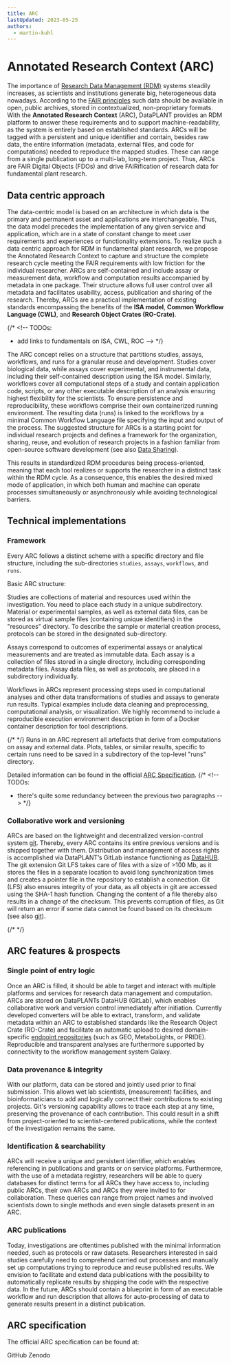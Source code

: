 ```yaml
---
title: ARC
lastUpdated: 2023-05-25
authors:
  - martin-kuhl
---
```


# Annotated Research Context (ARC)

The importance of [Research Data Management (RDM)](/fundamentals/research-data-management) systems steadily increases, as scientists and institutions generate big, heterogeneous data nowadays. According to the [FAIR principles](fundamentals/fair-data-principles) such data should be available in open, public archives, stored in contextualized, non-proprietary formats. With the **Annotated Research Context** (ARC), DataPLANT provides an RDM platform to answer these requirements and to support machine-readability, as the system is entirely based on established standards. ARCs will be tagged with a persistent and unique identifier and contain, besides raw data, the entire information (metadata, external files, and code for computations) needed to reproduce the mapped studies. These can range from a single publication up to a multi-lab, long-term project. Thus, ARCs are FAIR Digital Objects (FDOs) and drive FAIRification of research data for fundamental plant research.

## Data centric approach

The data-centric model is based on an architecture in which data is the primary and permanent asset and applications are interchangeable. Thus, the data model precedes the implementation of any given service and application, which are in a state of constant change to meet user requirements and experiences or functionality extensions.
To realize such a data centric approach for RDM in fundamental plant research, we propose the Annotated Research Context to capture and structure the complete research cycle meeting the FAIR requirements with low friction for the individual researcher. ARCs are self-contained and include assay or measurement data, workflow and computation results accompanied by metadata in one package. Their structure allows full user control over all metadata and facilitates usability, access, publication and sharing of the research. Thereby, ARCs are a practical implementation of existing standards encompassing the benefits of the **ISA model**, **Common Workflow Language (CWL)**, and **Research Object Crates (RO-Crate)**.

{/* <!-- TODOs:
- add links to fundamentals on ISA, CWL, ROC
 --> */}

The ARC concept relies on a structure that partitions studies, assays, workflows, and runs for a granular reuse and development. Studies cover biological data, while assays cover experimental, and instrumental data, including their self-contained description using the ISA model. Similarly, workflows cover all computational steps of a study and contain application code, scripts, or any other executable description of an analysis ensuring highest flexibility for the scientists. To ensure persistence and reproducibility, these workflows comprise their own containerized running environment. The resulting data (runs) is linked to the workflows by a minimal Common Workflow Language file specifying the input and output of the process. The suggested structure for ARCs is a starting point for individual research projects and defines a framework for the organization, sharing, reuse, and evolution of research projects in a fashion familiar from open-source software development (see also [Data Sharing](/fundamentals/data-sharing/)).

This results in standardized RDM procedures being process-oriented, meaning that each tool realizes or supports the researcher in a distinct task within the RDM cycle. As a consequence, this enables the desired mixed mode of application, in which both human and machine can operate processes simultaneously or asynchronously while avoiding technological barriers.

## Technical implementations

### Framework

Every ARC follows a distinct scheme with a specific directory and file structure, including the sub-directories `studies`, `assays`, `workflows`, and `runs`.

Basic ARC structure:


<BaseARC /> 

Studies are collections of material and resources used within the investigation. You need to place each study in a unique subdirectory. Material or experimental samples, as well as external data files, can be stored as virtual sample files (containing unique identifiers) in the "resources" directory. To describe the sample or material creation process, protocols can be stored in the designated sub-directory.

Assays correspond to outcomes of experimental assays or analytical measurements and are treated as immutable data. Each assay is a collection of files stored in a single directory, including corresponding metadata files. Assay data files, as well as protocols, are placed in a subdirectory individually.

Workflows in ARCs represent processing steps used in computational analyses and other data transformations of studies and assays to generate run results. Typical examples include data cleaning and preprocessing, computational analysis, or visualization.
We highly recommend to include a reproducible execution environment description in form of a Docker container description for tool descriptions.

{/* <!-- TODOs: add link to Docker --> */}
Runs in an ARC represent all artefacts that derive from computations on assay and external data. Plots, tables, or similar results, specific to certain runs need to be saved in a subdirectory of the top-level "runs" directory.

Detailed information can be found in the official [ARC Specification](/core-concepts/arc/#arc-specification).
{/* <!-- TODOs:
- there's quite some redundancy between the previous two paragraphs
 --> */}

 ### Collaborative work and versioning

ARCs are based on the lightweight and decentralized version-control system [git](/fundamentals/version-control-git). Thereby, every ARC contains its entire previous versions and is shipped together with them. Distribution and management of access rights is accomplished via DataPLANT’s GitLab instance functioning as [DataHUB](/datahub). The git extension Git LFS takes care of files with a size of >100 Mb, as it stores the files in a separate location to avoid long synchronization times and creates a pointer file in the repository to establish a connection.
Git (LFS) also ensures integrity of your data, as all objects in git are accessed using the SHA-1 hash function. Changing the content of a file thereby also results in a change of the checksum. This prevents corruption of files, as Git will return an error if some data cannot be found based on its checksum (see also [git](/fundamentals/version-control-git)).

{/* <!-- TODOs: move some git details to git article and rather link here --> */}

## ARC features & prospects

### Single point of entry logic

Once an ARC is filled, it should be able to target and interact with multiple platforms and services for research data management and computation. ARCs are stored on DataPLANTs DataHUB (GitLab), which enables collaborative work and version control immediately after initiation. Currently developed converters will be able to extract, transform, and validate metadata within an ARC to established standards like the Research Object Crate (RO-Crate) and facilitate an automatic upload to desired domain-specific [endpoint repositories](fundamentals/public-data-repositories) (such as GEO, MetaboLights, or PRIDE). Reproducible and transparent analyses are furthermore supported by connectivity to the workflow management system Galaxy.  


### Data provenance & integrity

With our platform, data can be stored and jointly used prior to final submission. This allows wet lab scientists, (measurement) facilities, and bioinformaticians to add and logically connect their contributions to existing projects. Git's versioning capability allows to trace each step at any time, preserving the provenance of each contribution. This could result in a shift from project-oriented to scientist-centered publications, while the context of the investigation remains the same.

### Identification & searchability

ARCs will receive a unique and persistent identifier, which enables referencing in publications and grants or on service platforms. Furthermore, with the use of a metadata registry, researchers will be able to query databases for distinct terms for all ARCs they have access to, including public ARCs, their own ARCs and ARCs they were invited to for collaboration. These queries can range from project names and involved scientists down to single methods and even single datasets present in an ARC.

### ARC publications

Today, investigations are oftentimes published with the minimal information needed, such as protocols or raw datasets. Researchers interested in said studies carefully need to comprehend carried out processes and manually set up computations trying to reproduce and reuse published results. We envision to facilitate and extend data publications with the possibility to automatically replicate results by shipping the code with the respective data. In the future, ARCs should contain a blueprint in form of an executable workflow and run description that allows for auto-processing of data to generate results present in a distinct publication.

## ARC specification

The official ARC specification can be found at:


<LinkButton href='https://github.com/nfdi4plants/ARC-specification' icon="external" variant="primary">GitHub</LinkButton> 
<LinkButton href='https://zenodo.org/doi/10.5281/zenodo.8302661' icon="external" variant="primary">Zenodo</LinkButton>